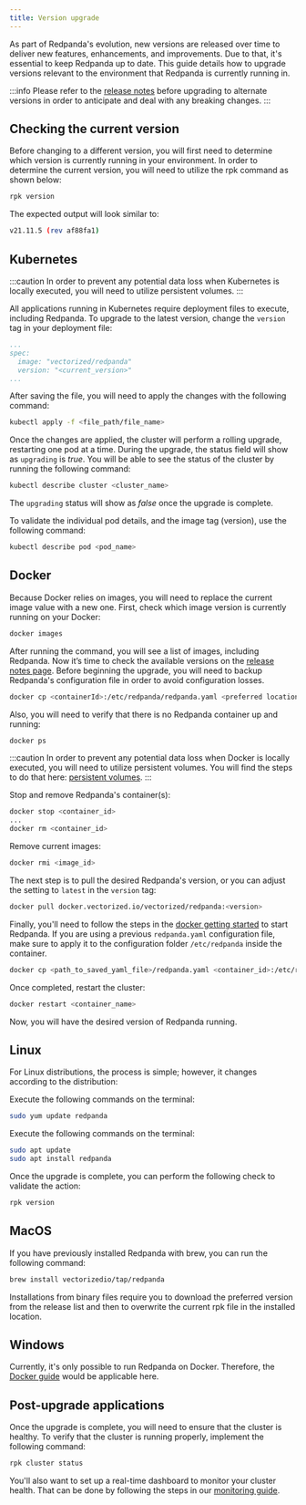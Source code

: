 ```yaml
---
title: Version upgrade
---
```



As part of Redpanda's evolution, new versions are released over time to deliver new features, enhancements, and improvements.
Due to that, it's essential to keep Redpanda up to date. This guide details how to upgrade versions relevant to the environment that Redpanda is currently running in.

:::info
Please refer to the [release notes](https://github.com/vectorizedio/redpanda/releases) before upgrading to alternate versions in order to anticipate and deal with any breaking changes.
:::

## Checking the current version

Before changing to a different version, you will first need to determine which version is currently running in your environment.
In order to determine the current version, you will need to utilize the rpk command as shown below:

```bash
rpk version
```

The expected output will look similar to:

```bash
v21.11.5 (rev af88fa1)
```

## Kubernetes

:::caution
In order to prevent any potential data loss when Kubernetes is locally executed, you will need to utilize persistent volumes.
:::

All applications running in Kubernetes require deployment files to execute, including Redpanda.
To upgrade to the latest version, change the `version` tag in your deployment file:

```yaml
...
spec:
  image: "vectorized/redpanda"
  version: "<current_version>"
...
```

After saving the file, you will need to apply the changes with the following command:

```bash
kubectl apply -f <file_path/file_name>
```

Once the changes are applied, the cluster will perform a rolling upgrade, restarting one pod at a time. During the upgrade, the status field will show as `upgrading` is *true*. You will be able to see the status of the cluster by running the following command:

```bash
kubectl describe cluster <cluster_name>
```

The `upgrading` status will show as *false* once the upgrade is complete.

To validate the individual pod details, and the image tag (version), use the following command:

```bash
kubectl describe pod <pod_name>
```

## Docker

Because Docker relies on images, you will need to replace the current image value with a new one.
First, check which image version is currently running on your Docker:

```bash
docker images
```

After running the command, you will see a  list of images, including Redpanda. Now it’s time to check the available versions on the [release notes page](https://github.com/vectorizedio/redpanda/releases).
Before beginning the upgrade, you will need to backup Redpanda's configuration file in order to avoid configuration losses. 

```bash
docker cp <containerId>:/etc/redpanda/redpanda.yaml <preferred location>
```

Also, you will need to verify that there is no Redpanda container up and running:

```bash
docker ps
```

:::caution
In order to prevent any potential data loss when Docker is locally executed, you will need to utilize persistent volumes. You will find the steps to do that here: [persistent volumes](/docs/getting-started/quick-start-docker#create-network-and-persistent-volumes).
:::

Stop and remove Redpanda's container(s):

```bash
docker stop <container_id>
...
docker rm <container_id>
```

Remove current images:

```bash
docker rmi <image_id>
```

The next step is to pull the desired Redpanda's version, or you can adjust the setting to `latest` in the `version` tag:

```bash
docker pull docker.vectorized.io/vectorized/redpanda:<version>
```

Finally, you'll need to follow the steps in the [docker getting started](/docs/getting-started/quick-start-docker) to start Redpanda.
If you are using a previous `redpanda.yaml` configuration file, make sure to apply it to the configuration folder `/etc/redpanda` inside the container.

```bash
docker cp <path_to_saved_yaml_file>/redpanda.yaml <container_id>:/etc/redpanda
```

Once completed, restart the cluster:

```bash
docker restart <container_name>
```

Now, you will have the desired version of Redpanda running.

## Linux

For Linux distributions, the process is simple; however, it changes according to the distribution:

<Tabs>
<TabItem value="fedoraRedhat" label="Fedora/RedHat" default>

Execute the following commands on the terminal:
```bash
sudo yum update redpanda
```

</TabItem>
<TabItem value="debianUbuntu" label="Debian/Ubuntu">

Execute the following commands on the terminal:
```bash
sudo apt update
sudo apt install redpanda
```

</TabItem>
</Tabs>

Once the upgrade is complete, you can perform the following check to validate the action:

```bash
rpk version
```

## MacOS

If you have previously installed Redpanda with brew, you can run the following command:

```bash
brew install vectorizedio/tap/redpanda
```

Installations from binary files require you to download the preferred version from the release list and then to overwrite the current rpk file in the installed location.

## Windows

Currently, it's only possible to run Redpanda on Docker. Therefore, the [Docker guide](/docs/getting-started/quick-start-docker) would be applicable here.

## Post-upgrade applications

Once the upgrade is complete, you will need to ensure that the cluster is healthy.
To verify that the cluster is running properly, implement the following command:

```bash
rpk cluster status
```

You'll also want to set up a real-time dashboard to monitor your cluster health. That can be  done by following the steps in our [monitoring guide](/docs/deploy-self-hosted/monitoring).
